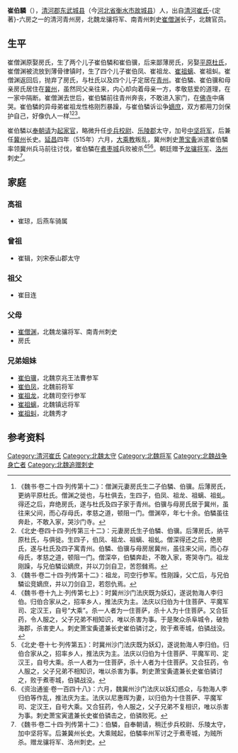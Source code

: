 '''崔伯驎'''（{{bd|？||515年||}}），[[清河郡|清河郡]][[东武城县|东武城县]]（今[[河北省|河北省]][[衡水市|衡水市]][[故城县|故城县]]）人，出自[[清河崔氏|清河崔氏]]-{定著}-六房之一的清河青州房，北魏龙骧将军、南青州刺史[[崔僧渊|崔僧渊]]长子，北魏官员。

==生平==
崔僧渊原娶房氏，生了两个儿子崔伯驎和崔伯骥，后来鄙薄房氏，另娶[[平原杜氏|平原杜氏]]，崔僧渊被流放到薄骨律镇时，生了四个儿子崔伯凤、崔祖龙、[[崔祖螭|崔祖螭]]、崔祖虯。崔僧渊返回后，抛弃了房氏，与杜氏以及四个儿子定居在[[青州_(古代)|青州]]。崔伯驎、崔伯骥和母亲房氏居住在[[冀州_(古代)|冀州]]，虽然同父亲往来，内心却向着母亲一方，孝敬慈爱的道理，在一家中隔断。崔僧渊去世后，崔伯驎前往青州奔丧，不敢进入家门，在[[佛寺|佛寺]]中痛哭。崔伯驎的异母弟崔祖龙性格刚烈暴躁，与崔伯驎诉讼争[[嫡庶|嫡庶]]，双方都用刀剑保护自己，好像仇人一样<ref>《魏书·卷二十四·列传第十二》：僧渊元妻房氏生二子伯驎、伯骥。后薄房氏，更纳平原杜氏。僧渊之徙也，与杜俱去，生四子，伯凤、祖龙、祖螭、祖虬。得还之后，弃绝房氏，遂与杜氏及四子家于青州。伯骥与母房氏居于冀州，虽往来父间，而心存母氏，孝慈之道，顿阻一门。僧渊卒，年七十余。伯驎虽往奔赴，不敢入家，哭沙门寺。</ref><ref>《北史·卷四十四·列传第三十二》：元妻房氏生子伯驎、伯骥。后薄房氏，纳平原杜氏，与俱徙。生四子，伯凤、祖龙、祖螭、祖虬。僧深得还之后，绝房氏，遂与杜氏及四子寓青州。伯驎、伯骥与母房居冀州，虽往来父间，而心存母氏，孝慈之道，顿阻一门。僧深卒，伯驎奔赴，不敢入家，寄哭寺门。祖龙刚躁，与兄伯驎讼嫡庶，并以刀剑自卫，苦怨雠焉。</ref><ref>《魏书·卷二十四·列传第十二》：祖龙，司空行参军。性刚躁，父亡后，与兄伯驎讼竞嫡庶，并以刀剑自卫，若怨仇焉。</ref>。

崔伯驎以[[奉朝请|奉朝请]]为[[起家官|起家官]]，略微升任[[步兵校尉|步兵校尉]]、[[乐陵郡|乐陵郡]]太守，加号[[中坚将军|中坚将军]]，后兼任[[冀州_(古代)|冀州]]长史。[[延昌|延昌]]四年（515年）六月，[[大乘教|大乘教]]叛乱，冀州刺史[[萧宝夤|萧宝夤]]派遣崔伯驎率领冀州兵马前往讨伐，崔伯驎在[[煮枣城|煮枣城]]兵败被杀<ref>《魏书·卷十九上·列传第七上》：时冀州沙门法庆既为妖幻，遂说勃海人李归伯。归伯合家从之，招率乡人，推法庆为主。法庆以归伯为十住菩萨、平魔军司、定汉王，自号“大乘”。杀一人者为一住菩萨，杀十人为十住菩萨。又合狂药，令人服之，父子兄弟不相知识，唯以杀害为事。于是聚众杀阜城令，破勃海郡，杀害吏人。刺史萧宝夤遣兼长史崔伯𬴊讨之，败于煮枣城，伯𬴊战没。</ref><ref>《北史·卷十七·列传第五》：时冀州沙门法庆既为妖幻，遂说勃海人李归伯。归伯合家从之，招率乡人，推法庆为主。法庆以归伯为十住菩萨、平魔军司、定汉王，自号大乘。杀一人者为一住菩萨，杀十人者为十住菩萨。又合狂药，令人服之，父子兄弟不相知识，唯以杀害为事。刺史萧宝夤遣兼长史崔伯𬴊讨之，败于煮枣城，伯𬴊战没。</ref><ref>《资治通鉴·卷一百四十八》：六月，魏冀州沙门法庆以妖幻惑众，与勃海人李归伯等作乱，推法庆为主。法庆以尼惠晖为妻，以归伯为十住菩萨、平魔军司、定汉王，自号大乘。又合狂药，令人服之，父子兄弟不复相识，唯以杀害为事。刺史萧宝寅遣兼长史崔伯𬴊击之，伯𬴊败死。</ref>。朝廷赠予[[龙骧将军|龙骧将军]]、[[洛州_(前秦)|洛州]]刺史<ref>《魏书·卷二十四·列传第十二》：伯驎，自奉朝请，稍迁步兵校尉、乐陵太守，加中坚将军。后兼冀州长史。大乘贼起，伯驎率州军讨之于煮枣城，为贼所杀。赠龙骧将军、洛州刺史。</ref>。

==家庭==
===高祖===
*崔琼，后燕车骑属

===曾祖===
*崔辑，刘宋泰山郡太守

===祖父===
*崔目连

===父母===
*[[崔僧渊|崔僧渊]]，北魏龙骧将军、南青州刺史
*房氏

===兄弟姐妹===
*[[崔伯骥|崔伯骥]]，北魏京兆王法曹参军
*[[崔伯凤|崔伯凤]]，北魏前将军
*[[崔祖龙|崔祖龙]]，北魏司空行参军
*[[崔祖螭|崔祖螭]]，北魏镇远将军
*[[崔祖虯|崔祖虯]]，北魏秀才

==参考资料==
{{reflist}}

[[Category:清河崔氏|Category:清河崔氏]]
[[Category:北魏太守|Category:北魏太守]]
[[Category:北魏将军|Category:北魏将军]]
[[Category:北魏战争身亡者|Category:北魏战争身亡者]]
[[Category:北魏追赠刺史|Category:北魏追赠刺史]]